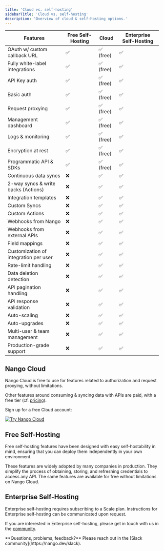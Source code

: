 ```yaml
---
title: 'Cloud vs. self-hosting'
sidebarTitle: 'Cloud vs. self-hosting'
description: 'Overview of cloud & self-hosting options.'
---
```


| Features | Free Self-Hosting | Cloud | Enterprise Self-Hosting |
|-|-|-|-|
| OAuth w/ custom callback URL | ✅ | ✅ (free) | ✅ | 
| Fully white-label integrations | ✅ | ✅ (free) | ✅ | 
| API Key auth | ✅| ✅ (free) | ✅ | 
| Basic auth | ✅ | ✅ (free) | ✅ | 
| Request proxying | ✅ | ✅ (free) | ✅ | 
| Management dashboard | ✅  | ✅ (free) | ✅ | 
| Logs & monitoring | ✅  | ✅ (free) | ✅ | 
| Encryption at rest | ✅  | ✅ (free) | ✅ | 
| Programmatic API & SDKs | ✅  | ✅ (free) | ✅ | 
| Continuous data syncs | ❌  | ✅ | ✅ | 
| 2-way syncs & write backs (Actions) | ❌  | ✅ | ✅ | 
| Integration templates | ❌  | ✅ | ✅ | 
| Custom Syncs | ❌ | ✅ | ✅ | 
| Custom Actions | ❌ | ✅ | ✅ | 
| Webhooks from Nango | ❌ | ✅ | ✅ | 
| Webhooks from external APIs | ❌ | ✅ | ✅ | 
| Field mappings | ❌ | ✅ | ✅ | 
| Customization of integration per user | ❌  | ✅ | ✅ | 
| Rate-limit handling | ❌ | ✅ | ✅ | 
| Data deletion detection | ❌ | ✅ | ✅ | 
| API pagination handling | ❌ | ✅ | ✅ | 
| API response validation | ❌ | ✅ | ✅ | 
| Auto-scaling | ❌ | ✅ | ✅ | 
| Auto-upgrades | ❌ | ✅ | ✅ | 
| Multi-user & team management | ❌ | ✅ | ✅ | 
| Production-grade support | ❌ | ✅ | ✅ | 

## Nango Cloud

Nango Cloud is free to use for features related to authorization and request proxying, without limitations. 

Other features around consuming & syncing data with APIs are paid, with a free tier (cf. [pricing](https://nango.dev/pricing)).

Sign up for a free Cloud account:

[![Try Nango Cloud](/images/nango-deploy-button.svg)](https://app.nango.dev/signup)
## Free Self-Hosting

Free self-hosting features have been designed with easy self-hostability in mind, ensuring that you can deploy them independently in your own environment.

These features are widely adopted by many companies in production. They simplify the process of obtaining, storing, and refreshing credentials to access any API. The same features are available for free without limitations on Nango Cloud.

## Enterprise Self-Hosting

Enterprise self-hosting requires subscribing to a Scale plan. Instructions for Enterprise self-hosting can be communicated upon request.

If you are interested in Enterprise self-hosting, please get in touch with us in the [community](https://nango.dev/slack).

<Tip>
**Questions, problems, feedback?** Please reach out in the [Slack community](https://nango.dev/slack).
</Tip>